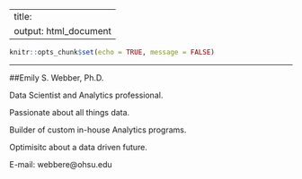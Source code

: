 
---
title: 
output: html_document
---

```r
knitr::opts_chunk$set(echo = TRUE, message = FALSE)
```

---


##Emily S. Webber, Ph.D.

  Data Scientist and Analytics professional. 
  
  Passionate about all things data. 
  
  Builder of custom in-house Analytics programs. 

  Optimisitc about a data driven future. 
  
  
  
  E-mail: webbere@ohsu.edu
  
  
  
  